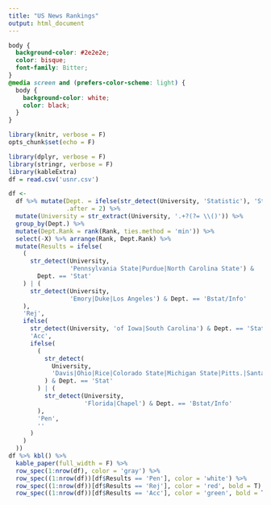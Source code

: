 ```yaml
---
title: "US News Rankings"
output: html_document
---
```


```css
body {
  background-color: #2e2e2e;
  color: bisque;
  font-family: Bitter;
}
@media screen and (prefers-color-scheme: light) {
  body {
    background-color: white;
    color: black;
  }
}
```

```r
library(knitr, verbose = F)
opts_chunk$set(echo = F)
```

```r
library(dplyr, verbose = F)
library(stringr, verbose = F)
library(kableExtra)
df = read.csv('usnr.csv')
```

```r
df <-
  df %>% mutate(Dept. = ifelse(str_detect(University, 'Statistic'), 'Stat', 'Bstat/Info'),
                .after = 2) %>%
  mutate(University = str_extract(University, '.+?(?= \\()')) %>%
  group_by(Dept.) %>%
  mutate(Dept.Rank = rank(Rank, ties.method = 'min')) %>%
  select(-X) %>% arrange(Rank, Dept.Rank) %>%
  mutate(Results = ifelse(
    (
      str_detect(University,
                 'Pennsylvania State|Purdue|North Carolina State') &
        Dept. == 'Stat'
    ) | (
      str_detect(University,
                 'Emory|Duke|Los Angeles') & Dept. == 'Bstat/Info'
    ),
    'Rej',
    ifelse(
      str_detect(University, 'of Iowa|South Carolina') & Dept. == 'Stat',
      'Acc',
      ifelse(
        (
          str_detect(
            University,
            'Davis|Ohio|Rice|Colorado State|Michigan State|Pitts.|Santa Barbara|Riverside'
          ) & Dept. == 'Stat'
        ) | (
          str_detect(University,
                     'Florida|Chapel') & Dept. == 'Bstat/Info'
        ),
        'Pen',
        ''
      )
    )
  ))
df %>% kbl() %>%
  kable_paper(full_width = F) %>%
  row_spec(1:nrow(df), color = 'gray') %>%
  row_spec((1:nrow(df))[df$Results == 'Pen'], color = 'white') %>%
  row_spec((1:nrow(df))[df$Results == 'Rej'], color = 'red', bold = T) %>%
  row_spec((1:nrow(df))[df$Results == 'Acc'], color = 'green', bold = T)
```